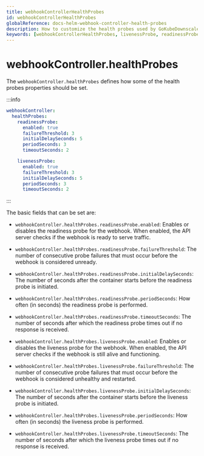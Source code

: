```yaml
---
title: webhookControllerHealthProbes
id: webhookControllerHealthProbes
globalReference: docs-helm-webhook-controller-health-probes
description: How to customize the health probes used by GoKubeDownscaler Webhook Deployment
keywords: [webhookControllerHealthProbes, livenessProbe, readinessProbe]
---
```


# webhookController.healthProbes

The `webhookController.healthProbes` defines how some of the health probes properties should be set.

:::info

```yaml
webhookController:
  healthProbes:
    readinessProbe:
      enabled: true
      failureThreshold: 3
      initialDelaySeconds: 5
      periodSeconds: 3
      timeoutSeconds: 2

    livenessProbe:
      enabled: true
      failureThreshold: 3
      initialDelaySeconds: 5
      periodSeconds: 3
      timeoutSeconds: 2
```

:::

The basic fields that can be set are:

- `webhookController.healthProbes.readinessProbe.enabled`: Enables or disables the readiness probe for the webhook.
  When enabled, the API server checks if the webhook is ready to serve traffic.
- `webhookController.healthProbes.readinessProbe.failureThreshold`: The number of consecutive probe failures that must occur before the
  webhook is considered unready.
- `webhookController.healthProbes.readinessProbe.initialDelaySeconds`: The number of seconds after the container starts before the
  readiness probe is initiated.
- `webhookController.healthProbes.readinessProbe.periodSeconds`: How often (in seconds) the readiness probe is performed.
- `webhookController.healthProbes.readinessProbe.timeoutSeconds`: The number of seconds after which the readiness probe times out if no
  response is received.

- `webhookController.healthProbes.livenessProbe.enabled`: Enables or disables the liveness probe for the webhook.
  When enabled, the API server checks if the webhook is still alive and functioning.
- `webhookController.healthProbes.livenessProbe.failureThreshold`: The number of consecutive probe failures that must occur before the
  webhook is considered unhealthy and restarted.
- `webhookController.healthProbes.livenessProbe.initialDelaySeconds`: The number of seconds after the container starts before the liveness
  probe is initiated.
- `webhookController.healthProbes.livenessProbe.periodSeconds`: How often (in seconds) the liveness probe is performed.
- `webhookController.healthProbes.livenessProbe.timeoutSeconds`: The number of seconds after which the liveness probe times out if no
  response is received.
